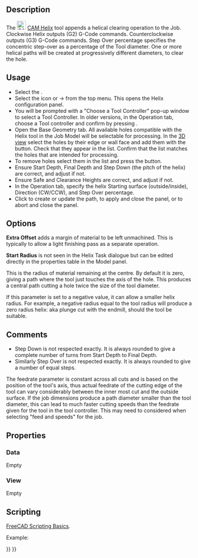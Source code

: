 <languages/>
{{UnfinishedDocu}}
<translate>

<!--T:6-->
{{Docnav
|[[CAM_MillFace|MillFace]]
|[[CAM_Adaptive|Adaptive]]
|[[CAM_Workbench|CAM]]
|IconL=CAM_MillFace.svg
|IconR=CAM_Adaptive.svg
|IconC=Workbench_CAM.svg
}}

<!--T:1-->
{{GuiCommand
|Name=CAM Helix
|MenuLocation=CAM → Helix
|Workbenches=[[CAM_Workbench|CAM]]
}}

==Description== <!--T:2-->

<!--T:4-->
The [[Image:CAM_Helix.svg|24px]] [[CAM_Helix|CAM Helix]] tool appends a helical clearing operation to the Job. Clockwise Helix outputs (G2) G-Code commands. Counterclockwise outputs (G3) G-Code commands. Step Over percentage specifies the concentric step-over as a percentage of the Tool diameter. One or more helical paths will be created at progressively different diameters, to clear the hole.

==Usage== <!--T:3-->

<!--T:5-->
* Select the {{Button|[[File:Workbench_CAM.svg|16px]] [[CAM_Workbench|CAM Workbench]]}}.
* Select the {{KEY|[[Image:CAM_Helix.svg|24px]]}} icon or {{KEY|CAM}} → {{KEY|[[Image:CAM_Helix.svg|24px]] Helix}} from the top menu. This opens the {{KEY|[[Image:CAM_Helix.svg|24px]]}} Helix configuration panel.
* You will be prompted with a "Choose a Tool Controller" pop-up window to select a Tool Controller. In older versions, in the {{KEY|[[Image:CAM_Helix.svg|24px]]}} Operation tab, choose a Tool controller and confirm by pressing {{Button|Apply}}.
* Open the Base Geometry tab. All available holes compatible with the Helix tool in the Job Model will be selectable for processing. In the [[3D_view|3D view]] select the holes by their edge or wall face and add them with the {{Button|Add}} button. Check that they appear in the list. Confirm that the list matches the holes that are intended for processing.
* To remove holes select them in the list and press the {{Button|Remove}} button.
* Ensure Start Depth, Final Depth and Step Down (the pitch of the helix) are correct, and adjust if not.
* Ensure Safe and Clearance Heights are correct, and adjust if not.
* In the Operation tab, specify the helix Starting surface (outside/inside), Direction (CW/CCW), and Step Over percentage.
* Click {{Button|Apply}} to create or update the path, {{Button|OK}} to apply and close the panel, or {{Button|Cancel}} to abort and close the panel.

==Options== <!--T:10-->

<!--T:16-->
'''Extra Offset''' adds a margin of material to be left unmachined. This is typically to allow a light finishing pass as a separate operation.

<!--T:17-->
'''Start Radius''' is not seen in the Helix Task dialogue but can be edited directly in the properties table in the Model panel. 

This is the radius of material remaining at the centre. By default it is zero, giving a path where the tool just touches the axis of the hole. This produces a central path cutting a hole twice the size of the tool diameter.

If this parameter is set to a negative value, it can allow a smaller helix radius. For example, a negative radius equal to the tool radius will produce a zero radius helix: aka  plunge cut with the endmill, should the tool be suitable.

==Comments== <!--T:20-->

<!--T:21-->
* Step Down is not respected exactly. It is always rounded to give a complete number of turns from Start Depth to Final Depth.
* Similarly Step Over is not respected exactly. It is always rounded to give a number of equal steps.

<!--T:22-->
The feedrate parameter is constant across all cuts and is based on the position of the tool's axis, thus actual feedrate of the cutting edge of the tool can vary considerably between the inner most cut and the outside surface. If the job dimensions produce a path diameter smaller than the tool diameter, this can lead to much faster cutting speeds than the feedrate given for the tool in the tool controller. This may need to considered when selecting "feed and speeds" for the job.

==Properties== <!--T:11-->

===Data=== <!--T:12-->

<!--T:17-->
Empty

===View=== <!--T:13-->

<!--T:18-->
Empty

==Scripting== <!--T:19-->

<!--T:14-->
{{Emphasis|See also:}} [[FreeCAD_Scripting_Basics|FreeCAD Scripting Basics]].

<!--T:15-->
Example:

</translate>
{{Code|code=
#Place code example here.
}}
<translate>


<!--T:7-->
{{Docnav
|[[CAM_MillFace|MillFace]]
|[[CAM_Adaptive|Adaptive]]
|[[CAM_Workbench|CAM]]
|IconL=CAM_MillFace.svg
|IconR=CAM_Adaptive.svg
|IconC=Workbench_CAM.svg
}}

</translate>
{{CAM_Tools_navi{{#translation:}}}}
{{Userdocnavi{{#translation:}}}}